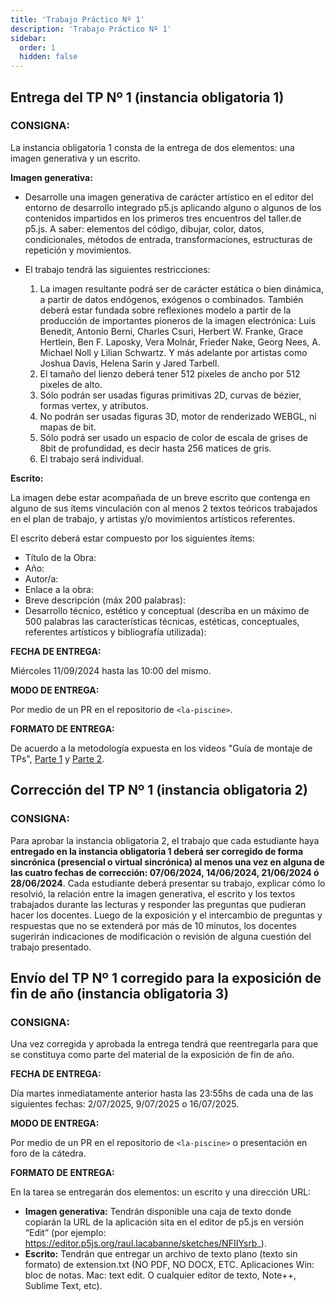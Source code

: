 ```yaml
---
title: 'Trabajo Práctico Nº 1'
description: 'Trabajo Práctico Nº 1'
sidebar:
  order: 1
  hidden: false
---
```


## Entrega del TP Nº 1 (instancia obligatoria 1)

### CONSIGNA:

La instancia obligatoria 1 consta de la entrega de dos elementos: una imagen generativa y un escrito.

**Imagen generativa:**

- Desarrolle una imagen generativa de carácter artístico en el editor del entorno de desarrollo integrado p5.js aplicando alguno o algunos de los contenidos impartidos en los primeros tres encuentros del taller.de p5.js. A saber: elementos del código, dibujar, color, datos, condicionales, métodos de entrada, transformaciones, estructuras de repetición y movimientos.

- El trabajo tendrá las siguientes restricciones:

  1. La imagen resultante podrá ser de carácter estática o bien dinámica, a partir de datos endógenos, exógenos o combinados. También deberá estar fundada sobre reflexiones modelo a partir de la producción de importantes pioneros de la imagen electrónica: Luis Benedit, Antonio Berni, Charles Csuri, Herbert W. Franke, Grace Hertlein, Ben F. Laposky, Vera Molnár, Frieder Nake, Georg Nees, A. Michael Noll y Lilian Schwartz. Y más adelante por artistas como Joshua Davis, Helena Sarin y Jared Tarbell.
  2. El tamaño del lienzo deberá tener 512 pixeles de ancho por 512 pixeles de alto.
  3. Sólo podrán ser usadas figuras primitivas 2D, curvas de bézier, formas vertex, y atributos.
  4. No podrán ser usadas figuras 3D, motor de renderizado WEBGL, ni mapas de bit.
  5. Sólo podrá ser usado un espacio de color de escala de grises de 8bit de profundidad, es decir hasta 256 matices de gris.
  6. El trabajo será individual.


**Escrito:**

La imagen debe estar acompañada de un breve escrito que contenga en alguno de sus ítems vinculación con al menos 2 textos teóricos trabajados en el plan de trabajo, y artistas y/o movimientos artísticos referentes.

El escrito deberá estar compuesto por los siguientes ítems:

- Título de la Obra:
- Año:
- Autor/a:
- Enlace a la obra:
- Breve descripción (máx 200 palabras):
- Desarrollo técnico, estético y conceptual (describa en un máximo de 500 palabras las características técnicas, estéticas, conceptuales, referentes artísticos y bibliografía utilizada):


**FECHA DE ENTREGA:**

Miércoles 11/09/2024 hasta las 10:00 del mismo.

**MODO DE ENTREGA:**

Por medio de un PR en el repositorio de `<la-piscine>`.

**FORMATO DE ENTREGA:**

De acuerdo a la metodología expuesta en los videos "Guía de montaje de TPs", [Parte 1](https://youtu.be/sLJHTH2I-TE?si=OYjr62JwlhtPQqMw) y [Parte 2](https://youtu.be/POcktQWWUG8?si=XwZH298v2N8sZtaR).

## Corrección del TP Nº 1 (instancia obligatoria 2)

### CONSIGNA:

Para aprobar la instancia obligatoria 2, el trabajo que cada estudiante haya **entregado en la instancia obligatoria 1 deberá ser corregido de forma sincrónica (presencial o virtual sincrónica) al menos una vez en alguna de las cuatro fechas de corrección: 07/06/2024, 14/06/2024, 21/06/2024 ó 28/06/2024**. Cada estudiante deberá presentar su trabajo, explicar cómo lo resolvió, la relación entre la imagen generativa, el escrito y los textos trabajados durante las lecturas y responder las preguntas que pudieran hacer los docentes. Luego de la exposición y el intercambio de preguntas y respuestas que no se extenderá por más de 10 minutos, los docentes sugerirán indicaciones de modificación o revisión de alguna cuestión del trabajo presentado.

## Envío del TP Nº 1 corregido para la exposición de fin de año (instancia obligatoria 3)

### CONSIGNA:

Una vez corregida y aprobada la entrega tendrá que reentregarla para que se constituya como parte del material de la exposición de fin de año.

**FECHA DE ENTREGA:**

Día martes inmediatamente anterior hasta las 23:55hs de cada una de las siguientes fechas: 2/07/2025, 9/07/2025 o 16/07/2025.

**MODO DE ENTREGA:**

Por medio de un PR en el repositorio de `<la-piscine>` o presentación en foro de la cátedra.

**FORMATO DE ENTREGA:**

En la tarea se entregarán dos elementos: un escrito y una dirección URL:

- **Imagen generativa:** Tendrán disponible una caja de texto donde copiarán la URL de la aplicación sita en el editor de p5.js en versión “Edit” (por ejemplo: https://editor.p5js.org/raul.lacabanne/sketches/NFIIYsrb_).
- **Escrito:** Tendrán que entregar un archivo de texto plano (texto sin formato) de extension.txt (NO PDF, NO DOCX, ETC. Aplicaciones Win: bloc de notas. Mac: text edit. O cualquier editor de texto, Note++, Sublime Text, etc).
